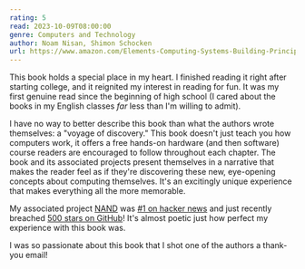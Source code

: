 ```yaml
---
rating: 5
read: 2023-10-09T08:00:00
genre: Computers and Technology
author: Noam Nisan, Shimon Schocken
url: https://www.amazon.com/Elements-Computing-Systems-Building-Principles/dp/0262640686
---
```


This book holds a special place in my heart. I finished reading it right after starting college, and it reignited my interest in reading for fun. It was my first genuine read since the beginning of high school (I cared about the books in my English classes *far* less than I'm willing to admit).

I have no way to better describe this book than what the authors wrote themselves: a "voyage of discovery." This book doesn't just teach you how computers work, it offers a free hands-on hardware (and then software) course readers are encouraged to follow throughout each chapter. The book and its associated projects present themselves in a narrative that makes the reader feel as if they're discovering these new, eye-opening concepts about computing themselves. It's an excitingly unique experience that makes everything all the more memorable.

My associated project [NAND](https://nand.arhan.sh/) was [#1 on hacker news](https://news.ycombinator.com/item?id=40159278) and just recently breached [500 stars on GitHub](https://github.com/ArhanChaudhary/NAND)! It's almost poetic just how perfect my experience with this book was.

I was so passionate about this book that I shot one of the authors a thank-you email!

<ContentImage
    src={thankYou}
    alt="my thank-you note"
/>
